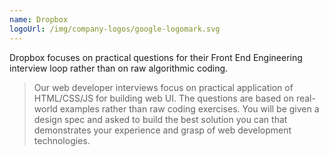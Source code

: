 ```yaml
---
name: Dropbox
logoUrl: /img/company-logos/google-logomark.svg
---
```


Dropbox focuses on practical questions for their Front End Engineering interview loop rather than on raw algorithmic coding.

> Our web developer interviews focus on practical application of HTML/CSS/JS for building web UI. The questions are based on real-world examples rather than raw coding exercises. You will be given a design spec and asked to build the best solution you can that demonstrates your experience and grasp of web development technologies.
